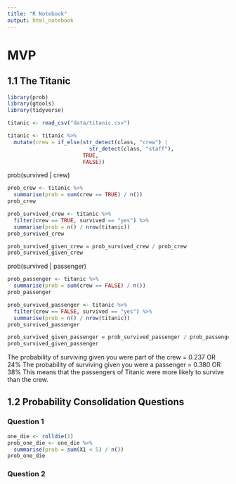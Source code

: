 ```yaml
---
title: "R Notebook"
output: html_notebook
---
```


# MVP

## 1.1 The Titanic

```r
library(prob)
library(gtools)
library(tidyverse)
```

```r
titanic <- read_csv("data/titanic.csv")
```

```r
titanic <- titanic %>% 
  mutate(crew = if_else(str_detect(class, "crew") | 
                          str_detect(class, "staff"),
                        TRUE,
                        FALSE))
```

prob(survived | crew)

```r
prob_crew <- titanic %>%
  summarise(prob = sum(crew == TRUE) / n())
prob_crew
```

```r
prob_survived_crew <- titanic %>%
  filter(crew == TRUE, survived == "yes") %>% 
  summarise(prob = n() / nrow(titanic))
prob_survived_crew
```

```r
prob_survived_given_crew = prob_survived_crew / prob_crew
prob_survived_given_crew
```

prob(survived | passenger)

```r
prob_passenger <- titanic %>%
  summarise(prob = sum(crew == FALSE) / n())
prob_passenger
```

```r
prob_survived_passenger <- titanic %>%
  filter(crew == FALSE, survived == "yes") %>% 
  summarise(prob = n() / nrow(titanic))
prob_survived_passenger
```

```r
prob_survived_given_passenger = prob_survived_passenger / prob_passenger
prob_survived_given_passenger
```

The probability of surviving given you were part of the crew = 0.237 OR 24%
The probability of surviving given you were a passenger = 0.380 OR 38%
This means that the passengers of Titanic were more likely to survive than the 
crew.

## 1.2 Probability Consolidation Questions

### Question 1

```r
one_die <- rolldie(1)
prob_one_die <- one_die %>% 
  summarise(prob = sum(X1 < 5) / n())
prob_one_die
```

### Question 2
